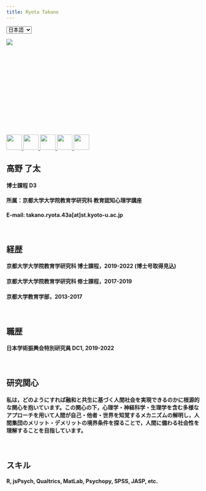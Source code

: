 ---
title: Ryota Takano
---

<select name="select" onChange="location.href=value;">
<option value="">日本語</option>
<option value="https://ryotatkn.github.io/personal_site/">English</option>
</select> 

<div style="width:225px; height:150px">
<p><img src="pic/pic2.jpg"></p>
</div>
<br>
<br>
<br>
<br>
<br>
<div style=>
<p>
<a href="https://twitter.com/takano_ryota">
<img src="pic/twitter.png" width="40px" height="40px"> </a>
<a href="https://www.researchgate.net/profile/Ryota-Takano">
<img src="pic/rg.png" width="40px" height="40px"> 
<a href="https://scholar.google.co.jp/citations?user=ucldCngAAAAJ&hl=ja">
<img src="pic/gs.png" width="40px" height="40px"> 
<a href="https://osf.io/bpjds/">
<img src="pic/osf.png" width="40px" height="40px"> 
<a href="https://github.com/RyotaTKN">
<img src="pic/gh.jpg" width="40px" height="40px"> 
</a>
</p>


## **高野 了太**

#### 博士課程 D3 
#### 所属：京都大学大学院教育学研究科 教育認知心理学講座
#### E-mail: takano.ryota.43a[at]st.kyoto-u.ac.jp
<br>

## **経歴**

#### 京都大学大学院教育学研究科 博士課程，2019-2022 (博士号取得見込)
#### 京都大学大学院教育学研究科 修士課程，2017-2019
#### 京都大学教育学部，2013-2017
<br>

## **職歴**

#### 日本学術振興会特別研究員 DC1, 2019-2022
<br>

## **研究関心**

#### 私は，どのようにすれば融和と共生に基づく人間社会を実現できるのかに根源的な関心を抱いています。この関心の下，心理学・神経科学・生理学を含む多様なアプローチを用いて人間が自己・他者・世界を知覚するメカニズムの解明し，人間集団のメリット・デメリットの境界条件を探ることで，人間に備わる社会性を理解することを目指しています。
<br>

## **スキル**

#### R, jsPsych, Qualtrics, MatLab, Psychopy, SPSS, JASP, etc.

